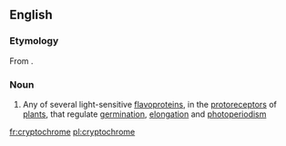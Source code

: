 ==English==
{{wikipedia}}
===Etymology===
From {{affix|en|crypto-|chrome}}.

===Noun===
{{en-noun}}

# {{lb|en|biochemistry}} Any of several light-sensitive [[flavoprotein]]s, in the [[protoreceptor]]s of [[plant]]s, that regulate [[germination]], [[elongation]] and [[photoperiodism]]

[[fr:cryptochrome]]
[[pl:cryptochrome]]